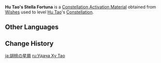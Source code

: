 {{Item Infobox
|id           = 001146
|image        = Item Stella Fortuna (5 Star).png
|type         = Constellation Activation Materials
|group        = Stella Fortuna
|quality      = 5
|description  = [[Hu Tao]]'s Constellation Activation Material
|source1      = [[Wishes]]
}}
'''Hu Tao's Stella Fortuna''' is a [[Constellation Activation Material]] obtained from [[Wishes]] used to level [[Hu Tao]]'s [[Constellation]].

==Other Languages==
{{Other Languages
|en      = Hu Tao's Stella Fortuna
|zhs     = 胡桃的命星
|zhs_rm  = Hú Táo de Mìngxīng
|zht     = 胡桃的命星
|zht_rm  = Hú Táo de Mìngxīng
|zh_tl   = Hu Tao's {{Lex|Stella Fortuna|zh}}
|ja      = {{Rubi|胡桃|フータオ}}の星屑
|ja_rm   = Fuutao no Hoshikuzu
|ja_tl   = Hu Tao's {{Lex|Stella Fortuna|ja}}
|ko      = {{tt|호두|胡桃}}의 운명의 별
|ko_rm   = Hodu-ui Unmyeong-ui Byeol
|ko_tl   = Hu Tao's {{Lex|Stella Fortuna|ko}}
|es      = Stella Fortuna de Hu Tao
|es_tl   = Hu Tao's Stella Fortuna
|fr      = Stella Fortuna de Hu Tao
|fr_tl   = Hu Tao's Stella Fortuna
|ru      = <!--Удача Ху Тао-->
|ru_tl   = <!--Hu Tao's {{Lex|Stella Fortuna|ru}}-->
|th      = ดวงดาวแห่งชีวิตของ Hu Tao
|th_rm   = Duangdao haeng Chiwit khong Hu Tao
|th_tl   = Hu Tao's {{Lex|Stella Fortuna|th}}
|vi      = Chòm Sao Của Hu Tao
|vi_tl   = Hu Tao's {{Lex|Stella Fortuna|vi}}
|de      = Stella Fortuna von Hu Tao
|de_tl   = Hu Tao's Stella Fortuna
|id      = Hu Tao's Stella Fortuna
|pt      = <!--Constelação de Hu Tao/Stella Fortuna de Hu Tao-->
|pt_tl   = <!--Hu Tao's Stella Fortuna-->
|tr      = <!--Hu Tao' Yaşam Yıldızı-->
|tr_tl   = <!--Hu Tao's Stella Fortuna-->
|it      = Stella Fortuna di Hu Tao
|it_tl   = Hu Tao's Stella Fortuna
}}

==Change History==
{{Change History|1.3}}

[[ja:胡桃の星屑]]
[[ru:Удача Ху Тао]]